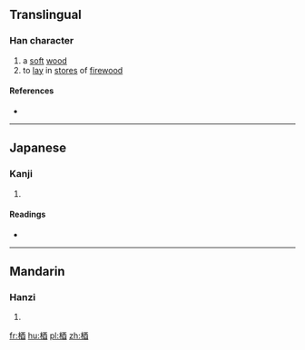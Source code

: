 ==Translingual==

===Han character===
{{Han char|rn=75|rad=木|as=07|sn=11|four=|canj=DMCW,XDMCW|ids=⿰木酉}}

# a [[soft]] [[wood]]
# to [[lay]] in [[store]]s of [[firewood]]

====References====
* {{Han ref|kx=0528.070|dkj=14829|dj=0916.210|hdz=21211.030|uh=6884|ud=26756}}

----

==Japanese==

===Kanji===
{{ja-kanji|grade=|rs=木07}}

# {{defn|lang=ja|sort=木07}}

====Readings====
* {{ja-readings|on=[[よう]] (yō), [[ゆ]] (yu)|kun=[[やく]] (yaku)}}

----

==Mandarin==

===Hanzi===
{{cmn-hanzi|pin=[[yǒu]] ([[you3]]), [[yòu]] ([[you4]])|wg=yu<sup>3</sup>, yu<sup>4</sup>}}

# {{defn|lang=cmn|sort=木07}}

[[fr:梄]]
[[hu:梄]]
[[pl:梄]]
[[zh:梄]]